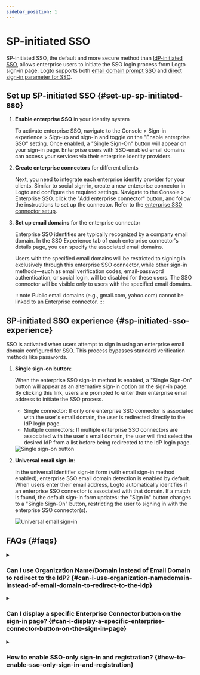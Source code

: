 ```yaml
---
sidebar_position: 1
---
```


# SP-initiated SSO

SP-initiated SSO, the default and more secure method than [IdP-initiated SSO](/end-user-flows/enterprise-sso/idp-initiated-sso), allows enterprise users to initiate the SSO login process from Logto sign-in page. Logto supports both [email domain prompt SSO](#sp-initiated-sso-experience) and [direct sign-in parameter for SSO](/end-user-flows/authentication-parameters/direct-sign-in#enterprise-sso).

## Set up SP-initiated SSO \{#set-up-sp-initiated-sso}

1. **Enable enterprise SSO** in your identity system

   To activate enterprise SSO, navigate to the <CloudLink to="/sign-in-experience/sign-up-and-sign-in">Console > Sign-in experience > Sign-up and sign-in</CloudLink> and toggle on the "Enable enterprise SSO" setting. Once enabled, a "Single Sign-On" button will appear on your sign-in page. Enterprise users with SSO-enabled email domains can access your services via their enterprise identity providers.

2. **Create enterprise connectors** for different clients

   Next, you need to integrate each enterprise identity provider for your clients. Similar to social sign-in, create a new enterprise connector in Logto and configure the required settings. Navigate to the <CloudLink to="/enterprise-sso">Console > Enterprise SSO</CloudLink>, click the "Add enterprise connector" button, and follow the instructions to set up the connector. Refer to the [enterprise SSO connector setup](/connectors/enterprise-connectors/).

3. **Set up email domains** for the enterprise connector

   Enterprise SSO identities are typically recognized by a company email domain. In the SSO Experience tab of each enterprise connector's details page, you can specify the associated email domains.

   Users with the specified email domains will be restricted to signing in exclusively through this enterprise SSO connector, while other sign-in methods—such as email verification codes, email-password authentication, or social login, will be disabled for these users. The SSO connector will be visible only to users with the specified email domains.

   :::note
   Public email domains (e.g., gmail.com, yahoo.com) cannot be linked to an Enterprise connector.
   :::

## SP-initiated SSO experience \{#sp-initiated-sso-experience}

SSO is activated when users attempt to sign in using an enterprise email domain configured for SSO. This process bypasses standard verification methods like passwords.

1. **Single sign-on button**:

   When the enterprise SSO sign-in method is enabled, a "Single Sign-On" button will appear as an alternative sign-in option on the sign-in page. By clicking this link, users are prompted to enter their enterprise email address to initiate the SSO process.

   - Single connector: If only one enterprise SSO connector is associated with the user's email domain, the user is redirected directly to the IdP login page.
   - Multiple connectors: If multiple enterprise SSO connectors are associated with the user's email domain, the user will first select the desired IdP from a list before being redirected to the IdP login page.

   <img src="/img/assets/sso-button-sign-in.png" alt="Single sign-on button" />

2. **Universal email sign-in**:

   In the universal identifier sign-in form (with email sign-in method enabled), enterprise SSO email domain detection is enabled by default. When users enter their email address, Logto automatically identifies if an enterprise SSO connector is associated with that domain. If a match is found, the default sign-in form updates: the "Sign in" button changes to a "Single Sign-On" button, restricting the user to signing in with the enterprise SSO connector(s).

   <img src="/img/assets/sso-email-sign-in.png" alt="Universal email sign-in" />

## FAQs \{#faqs}

<details>
  <summary>

### Can I use Organization Name/Domain instead of Email Domain to redirect to the IdP? \{#can-i-use-organization-namedomain-instead-of-email-domain-to-redirect-to-the-idp}

</summary>

Currently, Logto prebuilt sign-in experience supports only **email domain prompt SSO**, not **organization domain prompt SSO**.

You can create a custom routing page at your client side using the authentication parameters with `directSignIn:'sso:{connectorId}` . This page will redirect large enterprise clients to the appropriate IdP based on their organization domain. Learn more about the [direct sign-in parameter](/end-user-flows/authentication-parameters/direct-sign-in/).

</details>

<details>
  <summary>

### Can I display a specific Enterprise Connector button on the sign-in page? \{#can-i-display-a-specific-enterprise-connector-button-on-the-sign-in-page}

</summary>

Different enterprise clients use different identity providers to manage their employee, and request different scopes (OIDC) or attribute (SAML). Therefore, it's not recommended to display an Enterprise connector button intended for a specific client on a generic sign-in page.

However, if you are developing a B2E product and want to show a button for a specific enterprise client, you can create a custom login page and use `directSignIn:sso` to route the button appropriately. Learn more about the [direct sign-in parameter](/end-user-flows/authentication-parameters/direct-sign-in/).

</details>

<details>

<summary>

### How to enable SSO-only sign-in and registration? \{#how-to-enable-sso-only-sign-in-and-registration}

</summary>

To enable SSO-Only Sign-in and registration, follow these steps:

1. Configure in <CloudLink to="/sign-in-experience/sign-up-and-sign-in">Console > Sign-in experience > Sign-in and sign-in</CloudLink>
   - Sign up: Not applicable
   - Sign in: None
   - Social sign-in: None
   - Enterprise SSO: Enabled
   - User registration: Disabled
2. Manually add users by entering their enterprise email address in <CloudLink to="/users">Console > User management</CloudLink> or import via [Management API](https://openapi.logto.io/operation/operation-createuser).
3. When users sign in via SSO for the first time, Logto will [auto-link](/end-user-flows/enterprise-sso/enterprise-sso-identity#enterprise-sso-account-linking) their existing email address to their SSO account.

</details>
